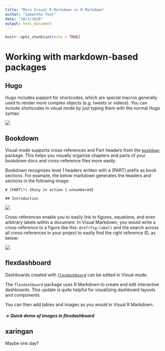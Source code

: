 ```yaml
---
title: "More Visual R Markdown in R Markdown"
author: "Samantha Toet"
date: "10/2/2020"
output: html_document
---
```


```r
knitr::opts_chunk$set(echo = TRUE)
```

# Working with markdown-based packages

## Hugo {#hugo}

Hugo includes support for shortcodes, which are special macros generally used to render more complex objects (e.g. tweets or videos). You can include shortcodes in visual mode by just typing them with the normal Hugo syntax:

![](images/short.png)

## Bookdown {#bookdown}

Visual mode supports cross-references and Part headers from the [`bookdown`](https://bookdown.org/ "bookdown") package. This helps you visually organize chapters and parts of your bookdown docs and cross-reference files more easily.

Bookdown recognizes level 1 headers written with a (PART) prefix as book sections. For example, the below markdown generates the headers and sections in the following image:

`# (PART\*) Shiny in action {.unnumbered}`

`## Introduction`

![](images/part.png)

Cross-references enable you to easily link to figures, equations, and even arbitrary labels within a document. In Visual Markdown, you would write a cross-reference to a figure like this: `@ref(fig:label)` and the search across all cross-references in your project to easily find the right reference ID, as below:

![](images/crossref.png)

## flexdashboard {#flexdashboard}

Dashboards created with [`flexdashboard`](https://rmarkdown.rstudio.com/flexdashboard/ "flexdashboard") can be edited in Visual mode.

The `flexdashboard` package uses R Markdown to create and edit interactive dashboards. This update is quite helpful for visualizing dashboard layouts and components.

You can then add tables and images as you would in Visual R Markdown.

##### -\> Quick demo of images in flexdashboard {#demo-of-images-in-flexdashboard}

## xaringan {.xaringan}

Maybe one day?
